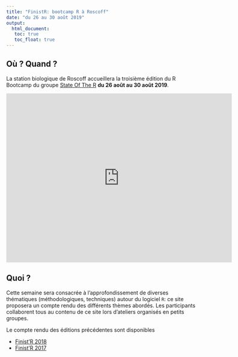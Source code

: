 ```yaml
---
title: "FinistR: bootcamp R à Roscoff"
date: "du 26 au 30 août 2019"
output: 
  html_document:
   toc: true
   toc_float: true
---
```


## Où ? Quand ?


La station biologique de Roscoff accueillera la troisième édition du R Bootcamp  du groupe  [State Of The R](https://stateofther.github.io/) **du 26 août  au 30 août 2019**.

<iframe src="https://www.google.com/maps/embed?pb=!1m17!1m11!1m3!1d863.0230997053625!2d-3.987533179360306!3d48.72647094495075!2m2!1f0!2f0!3m2!1i1024!2i768!4f13.1!3m3!1m2!1s0x4813e153cbdda967%3A0x6cd2956ee2bb8cfb!2sStation+Biologique+de+Roscoff!5e1!3m2!1sfr!2sfr!4v1557410926937!5m2!1sfr!2sfr" width="600" height="450" frameborder="0" style="border:0" allowfullscreen></iframe>

## Quoi ?

Cette semaine sera consacrée à l'approfondissement de diverses thématiques (méthodologiques, techniques) autour du logiciel `R`: ce site proposera un compte rendu des différents thèmes abordés. Les participants collaborent tous au contenu de ce site lors d'ateliers organisés en petits groupes.

Le compte rendu des éditions précédentes sont disponibles 

  - [Finist'R 2018](https://stateofther.github.io/finistR2018/)
  - [Finist'R 2017](https://stateofther.github.io/finistR2017/)

<!-- ## Qui -->

<!-- ![Équipe finistR2018](img/finisteR18_1.jpg) -->

<!-- ### 1er rang -->

<!-- - [Marie Perrot](https://www6.inra.fr/mia-paris/Equipes/Membres/Marie-Perrot-Dockes) (UMR MIA Paris) -->
<!-- - [Timothée Tabouy](https://tabouyt.github.io/) (UMR MIA Paris) -->
<!-- - [Félix Cheysson](Félix Cheysson • Research - Institut Pasteur) (UMR MIA Paris) -->
<!-- - [Mathieu Carmassi](https://mathieucarmassi.github.io/) (UMR MIA Paris - EDF) -->

<!-- ### 2ème rang -->

<!-- - [Marie-Pierre Étienne](https://irmar.univ-rennes1.fr/interlocuteurs/marie-pierre-etienne) (IRMAR/ Agrocampus Ouest) -->
<!-- - [Antoine Bichat](https://github.com/abichat) (UMR Maiage - INRA) -->
<!-- - [Julien Chiquet](http://julien.cremeriefamily.info) (UMR MIA Paris - INRA) -->
<!-- - [Sophie Donnet](https://www6.inra.fr/mia-paris/Equipes/Membres/Sophie-Donnet) (UMR MIA Paris - INRA),  -->

<!-- ### 3ème rang -->

<!-- - Bewentaoré Sawadogo (UMR MIA Paris) -->
<!-- - [Pierre Gloaguen](https://papayoun.github.io/) (UMR MIA Paris - Agroparistech) -->
<!-- - [Avner Bar-Hen](https://twitter.com/a_bh?lang=en) (CNAM) -->
<!-- - [Saint-Clair Chabert-Liddell](https://www.linkedin.com/in/saint-clair-chabert-liddell-33728b145) (UMR MIA Paris) -->
<!-- - [Vincent Runge](https://vincentrunge.github.io/) (UMR LaMME - Université  Paris Saclay) -->
<!-- - [Jean-Baptiste Lecomte](https://www6.rennes.inra.fr/ese/PERSONNELS/Personne_umr/(idpers)/280/(idlang)/) (UMR ESE - Agrocampus Ouest) -->
<!-- - [Gabriel Lang](https://www6.inra.fr/mia-paris/Equipes/Membres/Gabriel-Lang) (UMR MIA Paris - Agroparistech) -->
<!-- - [Raphaëlle Momal](https://rmomal.github.io) (UMR MIA Paris) -->
<!-- - [Pierre Navaro](https://irmar.univ-rennes1.fr/interlocuteurs/pierre-navaro) (IRMAR - CNRS) -->
<!-- - [Éric Parent](https://www6.inra.fr/mia-paris/Equipes/Membres/Eric-Parent) (UMR MIA Paris - Agroparistech) -->

<!-- ## Planning indicatif -->

<!-- ```{r programme, echo = FALSE} -->
<!-- library(tidyr) -->
<!-- library(dplyr) -->
<!-- library(tibble) -->

<!-- programme <- readODS::read.ods(file = '../Programme.ods')[[1]] %>%  -->
<!--   rename(Horaire = A, Lundi = B, Mardi = C, Mercredi = D, Jeudi = E, Vendredi = F) %>%  -->
<!--   filter(!(Horaire == '')) -->

<!-- DT::datatable(programme) %>% DT::formatStyle( columns = colnames(programme)[-1], -->
<!--   backgroundColor = DT::styleEqual(c('','Repas', 'Pause','Atelier 1 : Web scraping/ Textmining', 'Atelier 2 : R Interface', 'Atelier 3 : bonnes pratiques de programmation','Atelier 4 : SIG et représentation graphique', 'Rappel d\'optimisation', 'Package', 'Base de données', 'Atelier 3 : Point P. Navarro','Atelier 1 : Bilan','Atelier 2 : Bilan','Atelier 3 : Bilan','Atelier 4 : Bilan', 'Bilan', 'Finalisation des rendus' ), c('lightgray','#c9dfe8', '#c9dfe8','#def7cf',  '#c3f2a7','#b5f48d','#96e863','#f2fc9c', '#f2fc9c', '#f2fc9c', '#f2fc9c', '#9ceefc', '#9ceefc', '#9ceefc', '#9ceefc', '#9ceefc', '#9ceefc') )) -->
<!-- ``` -->

<!-- Les séquences en vert correspondent à des séances d'atelier en sous groupes. Les séquences en jaune correspondent à un panorama du sujet indiqué, tandis que les séquences en bleu correspondent à des temps de réflexion et rédaction sur le rendu final. -->

